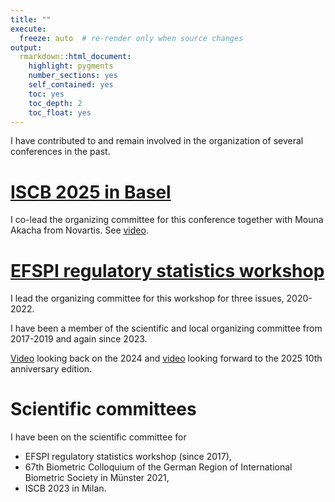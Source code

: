 ```yaml
---
title: ""
execute:   
  freeze: auto  # re-render only when source changes
output: 
  rmarkdown::html_document:
    highlight: pygments
    number_sections: yes
    self_contained: yes
    toc: yes
    toc_depth: 2
    toc_float: yes
---
```


<!-- ::: {.panel-tabset .nav-pills} -->

I have contributed to and remain involved in the organization of several conferences in the past.

# [ISCB 2025 in Basel](https://iscb2025.info/)

I co-lead the organizing committee for this conference together with Mouna Akacha from Novartis. See [video](https://youtu.be/FkZtrsmV8Cg).

# [EFSPI regulatory statistics workshop](http://www.efspiworkshop.org)

I lead the organizing committee for this workshop for three issues, 2020-2022.

I have been a member of the scientific and local organizing committee from 2017-2019 and again since 2023.

[Video](https://youtu.be/6sjAzRB_gi0) looking back on the 2024 and [video](https://youtu.be/lTBOa1-UGr8) looking forward to the 2025 10th anniversary edition.

# Scientific committees

I have been on the scientific committee for  

- EFSPI regulatory statistics workshop (since 2017), 
- 67th Biometric Colloquium of the German Region of International Biometric Society in Münster 2021,
- ISCB 2023 in Milan.


<!-- ::: -->